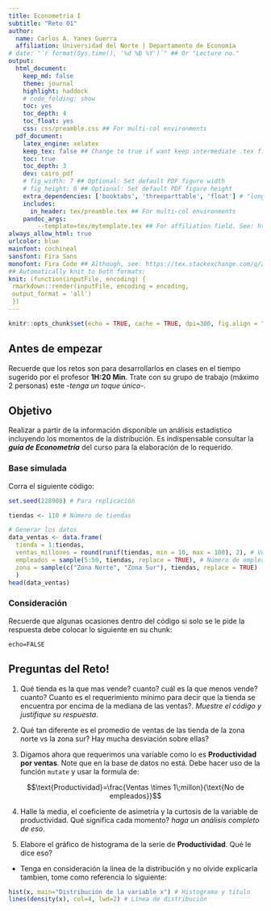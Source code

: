 ```yaml
---
title: Econometría I
subtitle: "Reto 01"
author:
  name: Carlos A. Yanes Guerra
  affiliation: Universidad del Norte | Departamento de Economía
# date: "`r format(Sys.time(), '%d %B %Y')`" ## Or "Lecture no."
output: 
  html_document:
    keep_md: false
    theme: journal
    highlight: haddock
    # code_folding: show
    toc: yes
    toc_depth: 4
    toc_float: yes
    css: css/preamble.css ## For multi-col environments
  pdf_document:
    latex_engine: xelatex
    keep_tex: false ## Change to true if want keep intermediate .tex file
    toc: true
    toc_depth: 3
    dev: cairo_pdf
    # fig_width: 7 ## Optional: Set default PDF figure width
    # fig_height: 6 ## Optional: Set default PDF figure height
    extra_dependencies: ['booktabs', 'threeparttable', 'float'] # "longtable"
    includes:
      in_header: tex/preamble.tex ## For multi-col environments
    pandoc_args:
        --template=tex/mytemplate.tex ## For affiliation field. See: https://bit.ly/2T191uZ
always_allow_html: true
urlcolor: blue
mainfont: cochineal
sansfont: Fira Sans
monofont: Fira Code ## Although, see: https://tex.stackexchange.com/q/294362
## Automatically knit to both formats:
knit: (function(inputFile, encoding) {
 rmarkdown::render(inputFile, encoding = encoding, 
 output_format = 'all') 
 })
---
```


```r
knitr::opts_chunk$set(echo = TRUE, cache = TRUE, dpi=300, fig.align = "center")
```

## Antes de empezar
Recuerde que los retos son para desarrollarlos en clases en el tiempo sugerido por el profesor **1H:20 Min**. Trate con su grupo de trabajo (máximo 2 personas) este -*tenga un toque único*-. 

## Objetivo

Realizar a partir de la información disponible un análisis estadístico incluyendo los momentos de la distribución. Es indispensable consultar la ***guía de Econometría*** del curso para la elaboración de lo requerido.

### Base simulada

Corra el siguiente código:

```r
set.seed(228908) # Para replicación

tiendas <- 110 # Número de tiendas

# Generar los datos
data_ventas <- data.frame(
  tienda = 1:tiendas,
  ventas_millones = round(runif(tiendas, min = 10, max = 100), 2), # Ventas en millones de pesos
  empleados = sample(5:50, tiendas, replace = TRUE), # Número de empleados
  zona = sample(c("Zona Norte", "Zona Sur"), tiendas, replace = TRUE)
  )
head(data_ventas) 
```

### Consideración
Recuerde que algunas ocasiones dentro del código si solo se le pide la respuesta debe colocar lo siguiente en su chunk:

`echo=FALSE`

\newpage

## Preguntas del Reto!

1. Qué tienda es la que mas vende? cuanto? cuál es la que menos vende? cuanto? Cuanto es el requerimiento mínimo para decir que la tienda se encuentra por encima de la mediana de las ventas?. *Muestre el código y justifique su respuesta*.

2. Qué tan diferente es el promedio de ventas de las tienda de la zona norte  vs la zona sur? Hay mucha desviación sobre ellas?

3.  Digamos ahora que requerimos una variable como lo es **Productividad por ventas**. Note que en la base de datos no está. Debe hacer uso de la función `mutate` y usar la formula de:

$$\text{Productividad}=\frac{Ventas \times 1\;millon}{\text{No de empleados}}$$

4. Halle la media, el coeficiente de asimetría y la curtosis de la variable de productividad. Qué significa cada momento? *haga un análisis completo de eso*.

5. Elabore el gráfico de histograma de la serie de **Productividad**. Qué le dice eso?

+ Tenga en consideración la linea de la distribución y no olvide explicarla tambien, tome como referencia lo siguiente:

```r
hist(x, main="Distribución de la variable x") # Histograma y título
lines(density(x), col=4, lwd=2) # Línea de distribución
```

